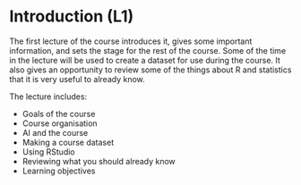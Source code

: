 # Introduction (L1) {.unnumbered}

The first lecture of the course introduces it, gives some important information, and sets the stage for the rest of the course. Some of the time in the lecture will be used to create a dataset for use during the course. It also gives an opportunity to review some of the things about R and statistics that it is very useful to already know.

The lecture includes:

* Goals of the course
* Course organisation
* AI and the course
* Making a course dataset
* Using RStudio
* Reviewing what you should already know
* Learning objectives




